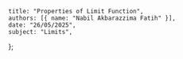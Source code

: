     title: "Properties of Limit Function",
    authors: [{ name: "Nabil Akbarazzima Fatih" }],
    date: "26/05/2025",
    subject: "Limits",
};